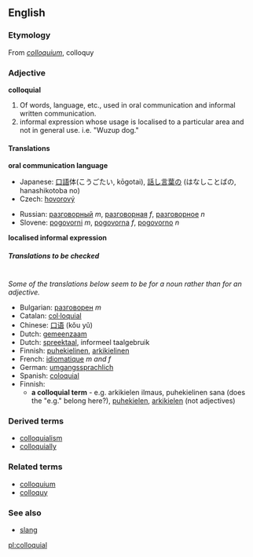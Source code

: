 ==English==
===Etymology===
From {{L.}} ''[[colloquium]]'', colloquy

===Adjective===
'''colloquial'''

#Of words, language, etc., used in oral communication and informal written communication.
#informal expression whose usage is localised to a particular area and not in general use. i.e. "Wuzup dog."

====Translations====
'''oral communication language'''
{{top}}
*Japanese: [[口語]]体(こうごたい, kōgotai), [[話し言葉]]の (はなしことばの, hanashikotoba no)
*Czech: [[hovorový]]
{{mid}}
*Russian: [[разговорный]] ''m'', [[разговорная]] ''f'', [[разговорное]] ''n''
*Slovene: [[pogovorni]] ''m'', [[pogovorna]] ''f'', [[pogovorno]] ''n''
{{bottom}}

'''localised informal expression'''
{{top}}
{{mid}}
{{bottom}}

=====Translations to be checked=====
<!--Remove this section once all of the translations below have been moved into the tables above.-->
{{checktrans}}<br>

''Some of the translations below seem to be for a noun rather than for an adjective.''
*Bulgarian: [[разговорен]] ''m''
*Catalan: [[col·loquial]]
*Chinese: [[口语]] (kǒu yǔ)
*Dutch: [[gemeenzaam]]
*Dutch: [[spreektaal]], informeel taalgebruik
*Finnish: [[puhekielinen]], [[arkikielinen]]
*French: [[idiomatique]] ''m and f''
*German: [[umgangssprachlich]]
*Spanish: [[coloquial]]
*Finnish: 
**'''a colloquial term''' - e.g. arkikielen ilmaus, puhekielinen sana (does the "e.g." belong here?), [[puhekielen]], [[arkikielen]] (not adjectives)

===Derived terms===
*[[colloquialism]]
*[[colloquially]]

===Related terms===
*[[colloquium]]
*[[colloquy]]

===See also===
*[[slang]]

[[pl:colloquial]]